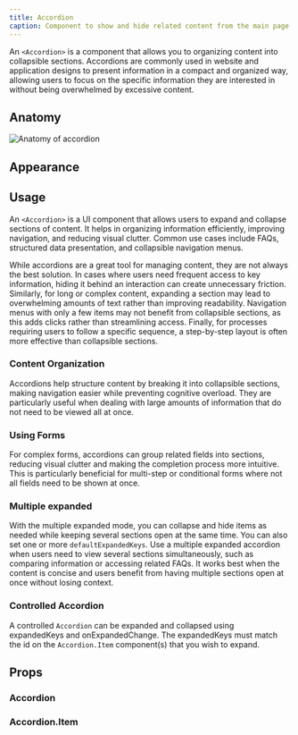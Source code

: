```yaml
---
title: Accordion
caption: Component to show and hide related content from the main page.
---
```


An `<Accordion>` is a component that allows you to organizing content into collapsible sections. Accordions are commonly used in website and application designs to present information in a compact and organized way, allowing users to focus on the specific information they are interested in without being overwhelmed by excessive content.

## Anatomy

<Image
  src="/accordion/accordion-anatomy.jpg"
  alt="Anatomy of accordion"
  width={800}
  height={550}
  className="mx-auto block"
/>

## Appearance

<AppearanceDemo component={title} />

<AppearanceTable component={title} />

## Usage

An `<Accordion>` is a UI component that allows users to expand and collapse sections of content. It helps in organizing information efficiently, improving navigation, and reducing visual clutter. Common use cases include FAQs, structured data presentation, and collapsible navigation menus.

While accordions are a great tool for managing content, they are not always the best solution. In cases where users need frequent access to key information, hiding it behind an interaction can create unnecessary friction. Similarly, for long or complex content, expanding a section may lead to overwhelming amounts of text rather than improving readability. Navigation menus with only a few items may not benefit from collapsible sections, as this adds clicks rather than streamlining access. Finally, for processes requiring users to follow a specific sequence, a step-by-step layout is often more effective than collapsible sections.

### Content Organization

Accordions help structure content by breaking it into collapsible sections, making navigation easier while preventing cognitive overload. They are particularly useful when dealing with large amounts of information that do not need to be viewed all at once.

<ComponentDemo file="./accordion-content.demo.tsx" />

### Using Forms

For complex forms, accordions can group related fields into sections, reducing visual clutter and making the completion process more intuitive. This is particularly beneficial for multi-step or conditional forms where not all fields need to be shown at once.

<ComponentDemo file="./accordion-form.demo.tsx" />

### Multiple expanded

With the multiple expanded mode, you can collapse and hide items as needed while keeping several sections open at the same time. You can also set one or more `defaultExpandedKeys`. Use a multiple expanded accordion when users need to view several sections simultaneously, such as comparing information or accessing related FAQs. It works best when the content is concise and users benefit from having multiple sections open at once without losing context.

<ComponentDemo file="./multi-select-accordion.demo.tsx" />

### Controlled Accordion

A controlled `Accordion` can be expanded and collapsed using expandedKeys and onExpandedChange. The expandedKeys must match the id on the `Accordion.Item` component(s) that you wish to expand.

<ComponentDemo file="./accordion-controlled-expanded.demo.tsx" />

## Props

<StorybookHintMessage component={title} />

### Accordion

<PropsTable component={title} />

### Accordion.Item

<PropsTable component="AccordionItem" />
